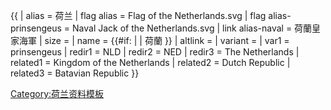{{ {{{1<noinclude>|country showdata</noinclude>}}}
| alias = 荷兰
| flag alias = Flag of the Netherlands.svg
| flag alias-prinsengeus = Naval Jack of the Netherlands.svg
| link alias-naval = 荷蘭皇家海軍
| size = {{{size|}}}
| name = {{#if: {{{name|}}} | {{{name|}}} | 荷蘭 }}
| altlink = {{{altlink|}}}
| variant = {{{variant|}}}
<noinclude>
| var1 = prinsengeus
| redir1 = NLD
| redir2 = NED
| redir3 = The Netherlands
| related1 = Kingdom of the Netherlands
| related2 = Dutch Republic
| related3 = Batavian Republic
[[Category:荷兰资料模板]]
</noinclude>
}}